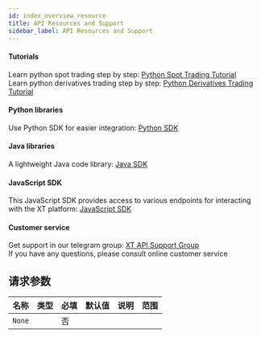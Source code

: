 ```yaml
---
id: index_overview_resource
title: API Resources and Support
sidebar_label: API Resources and Support
---
```


#### Tutorials

Learn python spot trading step by step: [Python Spot Trading Tutorial](https://github.com/kelvinxue/pyxt/blob/main/examples/spot_guide.ipynb)<br /> Learn python derivatives trading step by step: [Python Derivatives Trading Tutorial](https://github.com/kelvinxue/pyxt/blob/main/examples/future_guide.ipynb)

#### Python libraries

Use Python SDK for easier integration: [Python SDK](https://pypi.org/project/pyxt/)

#### Java libraries

A lightweight Java code library: [Java SDK](https://github.com/xt-com/xt4-java-demo)

#### JavaScript SDK

This JavaScript SDK provides access to various endpoints for interacting with the XT platform: [JavaScript SDK](https://www.npmjs.com/package/xt-open-api)

#### Customer service

Get support in our telegram group: [XT API Support Group](https://t.me/XT_api)<br /> If you have any questions, please consult online customer service

## 请求参数

| 名称   | 类型 | 必填 | 默认值 | 说明 | 范围 |
| ------ | ---- | ---- | ------ | ---- | ---- |
| `None` |      | 否   |        |      |      |

